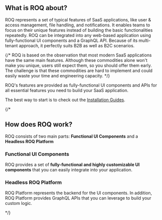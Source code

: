 
## What is ROQ about?

ROQ represents a set of typical features of SaaS applications, like user & access management, file handling, and
notifications. It enables teams to focus on their unique features instead of building the basic functionalities
repeatedly. ROQ can be integrated into any web-based application using fully-functional UI components and a GraphQL API.
Because of its multi-tenant approach, it perfectly suits B2B as well as B2C scenarios.

{/* ROQ is based on the observation that most modern SaaS applications have the same main features. Although these
commodities alone won't make you unique, users still expect them, so you should offer them early. The challenge is that
these commodities are hard to implement and could easily waste your time and engineering capacity. */}

ROQ's features are provided as fully-functional UI components and APIs for all essential features you need to build
your SaaS application.

The best way to start is to check out the [Installation Guides](/getting-started).



{/*

## How does ROQ work?

ROQ consists of two main parts: **Functional UI Components** and a **Headless ROQ Platform**

### Functional UI Components

ROQ provides a set of **fully-functional and highly customizable UI components** that you can easily integrate into your
application.

### Headless ROQ Platform

ROQ Platform represents the backend for the UI components. In addition, ROQ Platform provides
GraphQL APIs that you can leverage to build your custom logic.

*/}

